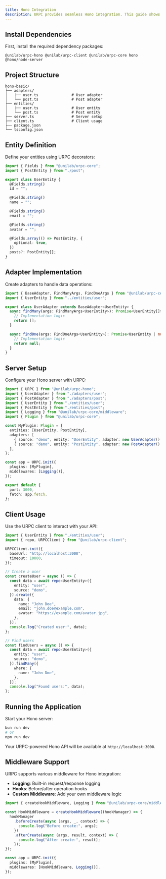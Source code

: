 ```yaml
---
title: Hono Integration
description: URPC provides seamless Hono integration. This guide shows you how to integrate URPC with Hono for building fast and lightweight web APIs.
---
```


## Install Dependencies

First, install the required dependency packages:

```package-install
@unilab/urpc-hono @unilab/urpc-client @unilab/urpc-core hono @hono/node-server
```

## Project Structure

```
hono-basic/
├── adapters/
│   ├── user.ts               # User adapter
│   └── post.ts               # Post adapter
├── entities/
│   ├── user.ts               # User entity
│   └── post.ts               # Post entity
├── server.ts                 # Server setup
├── client.ts                 # Client usage
├── package.json
└── tsconfig.json
```

## Entity Definition

Define your entities using URPC decorators:

```typescript
import { Fields } from "@unilab/urpc-core";
import { PostEntity } from "./post";

export class UserEntity {
  @Fields.string()
  id = "";

  @Fields.string()
  name = "";

  @Fields.string()
  email = "";

  @Fields.string()
  avatar = "";

  @Fields.array(() => PostEntity, {
    optional: true,
  })
  posts?: PostEntity[];
}
```

## Adapter Implementation

Create adapters to handle data operations:

```typescript
import { BaseAdapter, FindManyArgs, FindOneArgs } from "@unilab/urpc-core";
import { UserEntity } from "../entities/user";

export class UserAdapter extends BaseAdapter<UserEntity> {
  async findMany(args: FindManyArgs<UserEntity>): Promise<UserEntity[]> {
    // Implementation logic
    return [];
  }

  async findOne(args: FindOneArgs<UserEntity>): Promise<UserEntity | null> {
    // Implementation logic
    return null;
  }
}
```

## Server Setup

Configure your Hono server with URPC:

```typescript
import { URPC } from "@unilab/urpc-hono";
import { UserAdapter } from "./adapters/user";
import { PostAdapter } from "./adapters/post";
import { UserEntity } from "./entities/user";
import { PostEntity } from "./entities/post";
import { Logging } from "@unilab/urpc-core/middleware";
import { Plugin } from "@unilab/urpc-core";

const MyPlugin: Plugin = {
  entities: [UserEntity, PostEntity],
  adapters: [
    { source: "demo", entity: "UserEntity", adapter: new UserAdapter() },
    { source: "demo", entity: "PostEntity", adapter: new PostAdapter() },
  ],
};

const app = URPC.init({
  plugins: [MyPlugin],
  middlewares: [Logging()],
});

export default {
  port: 3000,
  fetch: app.fetch,
};
```

## Client Usage

Use the URPC client to interact with your API:

```typescript
import { UserEntity } from "./entities/user";
import { repo, URPCClient } from "@unilab/urpc-client";

URPCClient.init({
  baseUrl: "http://localhost:3000",
  timeout: 10000,
});

// Create a user
const createUser = async () => {
  const data = await repo<UserEntity>({
    entity: "user",
    source: "demo",
  }).create({
    data: {
      name: "John Doe",
      email: "john.doe@example.com",
      avatar: "https://example.com/avatar.jpg",
    },
  });
  console.log("Created user:", data);
};

// Find users
const findUsers = async () => {
  const data = await repo<UserEntity>({
    entity: "user",
    source: "demo",
  }).findMany({
    where: {
      name: "John Doe",
    },
  });
  console.log("Found users:", data);
};
```

## Running the Application

Start your Hono server:

```bash
bun run dev
# or
npm run dev
```

Your URPC-powered Hono API will be available at `http://localhost:3000`.

## Middleware Support

URPC supports various middleware for Hono integration:

- **Logging**: Built-in request/response logging
- **Hooks**: Before/after operation hooks
- **Custom Middleware**: Add your own middleware logic

```typescript
import { createHookMiddleware, Logging } from "@unilab/urpc-core/middleware";

const HookMiddleware = createHookMiddleware((hookManager) => {
  hookManager
    .beforeCreate(async (args, _, context) => {
      console.log("Before create:", args);
    })
    .afterCreate(async (args, result, context) => {
      console.log("After create:", result);
    });
});

const app = URPC.init({
  plugins: [MyPlugin],
  middlewares: [HookMiddleware, Logging()],
});
```
